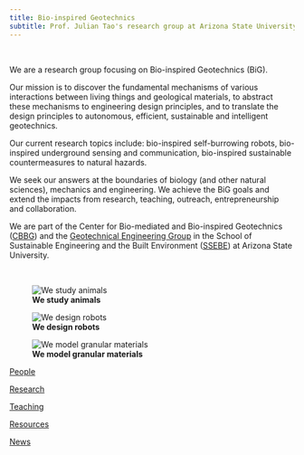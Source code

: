 ```yaml
---
title: Bio-inspired Geotechnics 
subtitle: Prof. Julian Tao's research group at Arizona State University
---
```


<br>

We are a research group focusing on Bio-inspired Geotechnics (BiG).

Our mission is to discover the fundamental mechanisms of various interactions between living things and geological materials, to abstract these mechanisms to engineering design principles, and to translate the design principles to autonomous, efficient, sustainable and intelligent geotechnics.

Our current research topics include: bio-inspired self-burrowing robots, bio-inspired underground sensing and communication, bio-inspired sustainable countermeasures to natural hazards.

We seek our answers at the boundaries of biology (and other natural sciences), mechanics and engineering.
We achieve the BiG goals and extend the impacts from research, teaching, outreach, entrepreneurship and collaboration.

We are part of the Center for Bio-mediated and Bio-inspired Geotechnics ([CBBG](https://cbbg.engineering.asu.edu/)) and the [Geotechnical Engineering Group](https://geotechasu.github.io/soilrocks/) in the School of Sustainable Engineering and the Built Environment ([SSEBE](https://ssebe.engineering.asu.edu/)) at Arizona State University.

<br>

::: {layout-ncol=3 .text-center}
![**We study animals**](img/clams.png)

![**We design robots** ](img/softrobots.png)

![**We model granular materials**](img/photoelastics.png)
:::


::: {layout-ncol=5 .text-center}

[](./people.qmd){.bi .bi-people .huge}
[People](./people.qmd){.btn .btn-primary}

[](./research.qmd){.bi .bi-book-half .huge}
[Research](./research.qmd){.btn .btn-primary}

[](./teaching.qmd){.bi .bi-easel .huge}
[Teaching](./teaching.qmd){.btn .btn-primary}

[](./resources.qmd){.bi .bi-gear-wide-connected .huge}
[Resources](./resources.qmd){.btn .btn-primary}

[](./news.qmd){.bi .bi-newspaper .huge}
[News](./news.qmd){.btn .btn-primary}
:::

